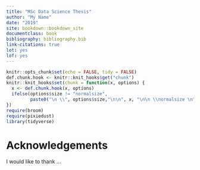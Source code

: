 ```yaml
---
title: "MSc Data Science Thesis"
author: "My Name"
date: "2019"
site: bookdown::bookdown_site
documentclass: book
bibliography: bibliography.bib
link-citations: true
lot: yes
lof: yes
---
```


```r
knitr::opts_chunk$set(echo = FALSE, tidy = FALSE)
def.chunk.hook <- knitr::knit_hooks$get("chunk")
knitr::knit_hooks$set(chunk = function(x, options) {
  x <- def.chunk.hook(x, options)
  ifelse(options$size != "normalsize", 
         paste0("\n \\", options$size,"\n\n", x, "\n\n \\normalsize \n"), x)
})
require(broom)
require(pixiedust)
library(tidyverse)
```

# Acknowledgements{-}

I would like to thank ...

\mainmatter